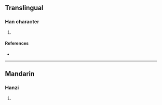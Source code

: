 {{also|瑅}}
{{character info/new}}
==Translingual==

===Han character===
{{Han char|rn=96|rad=玉|as=07|sn=11|four=18127|canj=MGCNH|ids=⿰𤣩弟}}

# {{defn|Han|sort=玉07}}

====References====
* {{Han ref|kx=0732.070|dkj=20989|dj=1143.080|hdz=21118.110|uh=73F6|ud=29686|bh=D66B|bd=54891}}

----

==Mandarin==

===Hanzi===
{{cmn-hanzi|pin=[[tí]] ([[ti2]])|wg=t'i<sup>2</sup>}}

# {{defn|lang=cmn|sort=玉07}}